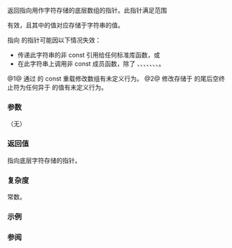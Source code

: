{{cpp/string/basic_string/title|data}}
{{cpp/string/basic_string/navbar}}
{{dcl begin}}
{{dcl|num=1|notes={{mark noexcept since c++11}}&lt;br&gt;{{mark constexpr since c++20}}|
const CharT* data() const;
}}
{{dcl|num=2|notes={{mark constexpr since c++20}}|since=c++17|
CharT* data() noexcept;
}}
{{dcl end}}

返回指向用作字符存储的底层数组的指针。此指针满足范围 

{{rrev multi|until1=c++11
|rev1=
{{range|data()|data() + size()}}
|rev2=
{{closed range|data()|data() + size()}}
}}

有效，且其中的值对应存储于字符串的值。

{{rrev multi|until1=c++11|rev1=
不要求返回的数组是空终止的。

若 {{lc|empty()}} 返回 {{c|true}}，则指针指向不应解引用的非空指针。
|rev2=
返回的数组是空终止的，即 {{tt|data()}} 与 {{lc|c_str()}} 进行同一功能。

若 {{lc|empty()}} 返回 {{c|true}}，则指针指向单个空字符。
}}

指向 {{tt|data()}} 的指针可能因以下情况失效：
* 传递此字符串的非 const 引用给任何标准库函数，或
* 在此字符串上调用非 const 成员函数，除了 {{rlpt|operator_at|operator[]()}}、{{lc|at()}}、{{lc|front()}}、{{lc|back()}}、{{lc|begin()}}、{{lc|end()}}、{{lc|rbegin()}}、{{lc|rend()}}。

@1@ 通过 {{tt|data}} 的 const 重载修改数组有未定义行为。
@2@ 修改存储于 {{tt|data() + }}{{lc|size()}} 的尾后空终止符为任何异于 {{tt|CharT()}} 的值有未定义行为。

===参数===
（无）

===返回值===
指向底层字符存储的指针。

{{rrev multi|until1=c++11|rev1=
对 {{range|0|size()}} 中的每个 {{tt|i}} 有 {{c|1=data()[i] == operator[](i)}}。
|rev2=
对 {{closed range|0|size()}} 中的每个 {{tt|i}} 有 {{c|1=data() + i == std::addressof(operator[](i))}}。
}}

===复杂度===
常数。

===示例===
{{example
|code=
#include &lt;algorithm&gt;
#include &lt;cassert&gt;
#include &lt;cstring&gt;
#include &lt;string&gt;

int main()
{
    std::string const s("Emplary");
    assert(s.size() == std::strlen(s.data()));
    assert(std::equal(s.begin(), s.end(), s.data()));
    assert(std::equal(s.data(), s.data() + s.size(), s.begin()));
    assert('\0' == *(s.data() + s.size()));
}
|output=
}}

===参阅===
{{dsc begin}}
{{dsc inc|cpp/string/basic_string/dsc front}}
{{dsc inc|cpp/string/basic_string/dsc back}}
{{dsc inc|cpp/string/basic_string/dsc c_str}}
{{dsc inc|cpp/string/basic_string_view/dsc {{SUBPAGENAMEE}}}}
{{dsc end}}

{{langlinks|de|en|es|fr|it|ja|pl|pt|ru}}